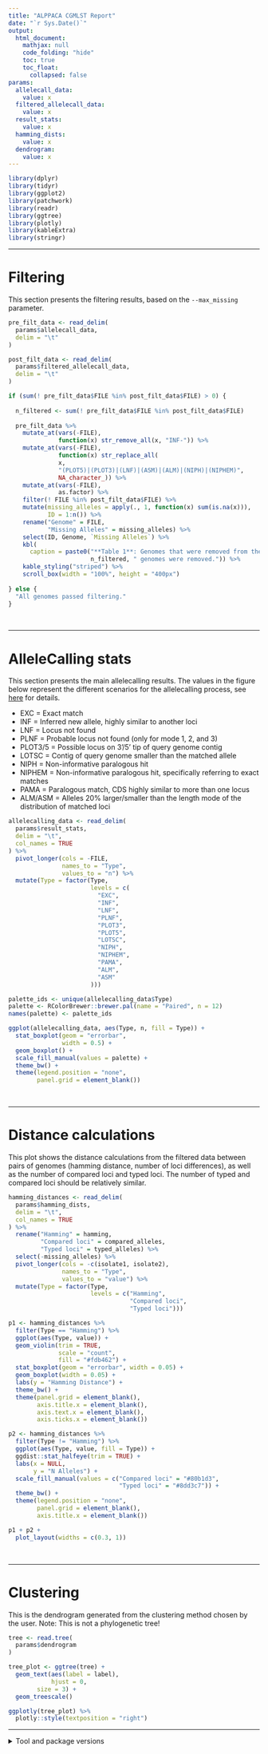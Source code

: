 ```yaml
---
title: "ALPPACA CGMLST Report"
date: "`r Sys.Date()`"
output:
  html_document:
    mathjax: null
    code_folding: "hide"
    toc: true
    toc_float:
      collapsed: false
params:
  allelecall_data:
    value: x
  filtered_allelecall_data:
    value: x
  result_stats:
    value: x
  hamming_dists:
    value: x
  dendrogram:
    value: x
---
```


```r
library(dplyr)
library(tidyr)
library(ggplot2)
library(patchwork)
library(readr)
library(ggtree)
library(plotly)
library(kableExtra)
library(stringr)
```

---

# Filtering

This section presents the filtering results, based on the `--max_missing` parameter.

```r
pre_filt_data <- read_delim(
  params$allelecall_data,
  delim = "\t"
)

post_filt_data <- read_delim(
  params$filtered_allelecall_data,
  delim = "\t"
)

if (sum(! pre_filt_data$FILE %in% post_filt_data$FILE) > 0) {
  
  n_filtered <- sum(! pre_filt_data$FILE %in% post_filt_data$FILE)
  
  pre_filt_data %>%
    mutate_at(vars(-FILE),
              function(x) str_remove_all(x, "INF-")) %>%
    mutate_at(vars(-FILE),
              function(x) str_replace_all(
              x,
              "(PLOT5)|(PLOT3)|(LNF)|(ASM)|(ALM)|(NIPH)|(NIPHEM)",
              NA_character_)) %>%
    mutate_at(vars(-FILE),
              as.factor) %>%
    filter(! FILE %in% post_filt_data$FILE) %>%
    mutate(missing_alleles = apply(., 1, function(x) sum(is.na(x))),
           ID = 1:n()) %>%
    rename("Genome" = FILE,
           "Missing Alleles" = missing_alleles) %>%
    select(ID, Genome, `Missing Alleles`) %>%
    kbl(
      caption = paste0("**Table 1**: Genomes that were removed from the analysis due to too many missing alleles. A total of ",
                       n_filtered, " genomes were removed.")) %>%
    kable_styling("striped") %>%
    scroll_box(width = "100%", height = "400px")
  
} else {
  "All genomes passed filtering."
}

```

<br>

---

# AlleleCalling stats

This section presents the main allelecalling results. The values in the
figure below represent the different scenarios for the allelecalling
process, see
[here](https://chewbbaca.readthedocs.io/en/latest/user/modules/AlleleCall.html)
for details.

-   EXC = Exact match
-   INF = Inferred new allele, highly similar to another loci
-   LNF = Locus not found
-   PLNF = Probable locus not found (only for mode 1, 2, and 3)
-   PLOT3/5 = Possible locus on 3'/5' tip of query genome contig
-   LOTSC = Contig of query genome smaller than the matched allele
-   NIPH = Non-informative paralogous hit
-   NIPHEM = Non-informative paralogous hit, specifically referring to
    exact matches
-   PAMA = Paralogous match, CDS highly similar to more than one locus
-   ALM/ASM = Alleles 20% larger/smaller than the length mode of the
    distribution of matched loci

```r
allelecalling_data <- read_delim(
  params$result_stats,
  delim = "\t",
  col_names = TRUE
) %>%
  pivot_longer(cols = -FILE,
               names_to = "Type",
               values_to = "n") %>%
  mutate(Type = factor(Type,
                       levels = c(
                         "EXC",
                         "INF",
                         "LNF",
                         "PLNF",
                         "PLOT3",
                         "PLOT5",
                         "LOTSC",
                         "NIPH",
                         "NIPHEM",
                         "PAMA",
                         "ALM",
                         "ASM"
                       )))

palette_ids <- unique(allelecalling_data$Type)
palette <- RColorBrewer::brewer.pal(name = "Paired", n = 12)
names(palette) <- palette_ids

ggplot(allelecalling_data, aes(Type, n, fill = Type)) +
  stat_boxplot(geom = "errorbar",
               width = 0.5) +
  geom_boxplot() +
  scale_fill_manual(values = palette) +
  theme_bw() +
  theme(legend.position = "none",
        panel.grid = element_blank())
```

<br>

---

# Distance calculations

This plot shows the distance calculations from the filtered data between
pairs of genomes (hamming distance, number of loci differences), as well
as the number of compared loci and typed loci.
The number of typed and compared loci should be relatively similar.

```r
hamming_distances <- read_delim(
  params$hamming_dists,
  delim = "\t",
  col_names = TRUE
) %>%
  rename("Hamming" = hamming,
         "Compared loci" = compared_alleles,
         "Typed loci" = typed_alleles) %>%
  select(-missing_alleles) %>%
  pivot_longer(cols = -c(isolate1, isolate2),
               names_to = "Type",
               values_to = "value") %>%
  mutate(Type = factor(Type,
                       levels = c("Hamming",
                                  "Compared loci",
                                  "Typed loci")))

p1 <- hamming_distances %>%
  filter(Type == "Hamming") %>%
  ggplot(aes(Type, value)) +
  geom_violin(trim = TRUE,
              scale = "count",
              fill = "#fdb462") +
  stat_boxplot(geom = "errorbar", width = 0.05) +
  geom_boxplot(width = 0.05) +
  labs(y = "Hamming Distance") +
  theme_bw() +
  theme(panel.grid = element_blank(),
        axis.title.x = element_blank(),
        axis.text.x = element_blank(),
        axis.ticks.x = element_blank())

p2 <- hamming_distances %>%
  filter(Type != "Hamming") %>%
  ggplot(aes(Type, value, fill = Type)) +
  ggdist::stat_halfeye(trim = TRUE) +
  labs(x = NULL,
       y = "N Alleles") +
  scale_fill_manual(values = c("Compared loci" = "#80b1d3",
                               "Typed loci" = "#8dd3c7")) +
  theme_bw() +
  theme(legend.position = "none",
        panel.grid = element_blank(),
        axis.title.x = element_blank())

p1 + p2 +
  plot_layout(widths = c(0.3, 1))
```

<br>

---

# Clustering

This is the dendrogram generated from the clustering method chosen by
the user. Note: This is not a phylogenetic tree!

```r
tree <- read.tree(
  params$dendrogram
)

tree_plot <- ggtree(tree) +
  geom_text(aes(label = label),
            hjust = 0,
	    size = 3) +
  geom_treescale()

ggplotly(tree_plot) %>%
  plotly::style(textposition = "right")
```

---

<details>

<summary>Tool and package versions</summary>

Date generated: `r Sys.Date()`

**R Packages**

These are the R packages used to generate this report.

```r
packages <- (.packages())
clean_pkg_version <- function(x) {
  y <- getNamespaceVersion(x)
  
  z <- data.frame("Package" = x,
                  "Version" = y)
  
  row.names(z) <- NULL
  
  return(z)
}

lapply(packages, function(x) clean_pkg_version(x)) %>%
  bind_rows() %>%
  kbl() %>%
  kable_styling(bootstrap_options = c("striped",
                                      "hover",
                                      "responsive"),
                full_width = TRUE)
```

**Tool versions**

These are the tools used to run the analysis within the cgMLST workflow
of ALPPACA.

```r
tool_data <- data.frame(
  Tool = c("ChewBBACA","R"),
  Version = c("3.1.2","4.1.2")
)

tool_data %>%
  kbl() %>%
  kable_styling(bootstrap_options = c("striped",
                                      "hover",
                                      "responsive"),
                full_width = TRUE)
```

</details>

